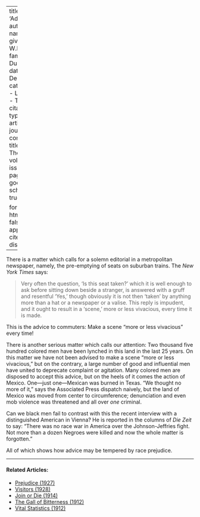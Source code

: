 
---
title: 'Advice'
author:
  - name:
      given: W.E.B.
      family: Du Bois
date: Dec. 1910
categories: 
  - Lynching
  - Tactics
citation: 
  type: article-journal
  container-title: The Crisis
  volume: 1
  issue: 2
  page: 21
google-scholar: true

format:
  html:
    toc: false
    appendix-cite-as: display
---



There is a matter which calls for a solemn editorial in a metropolitan newspaper, namely, the pre-emptying of seats on suburban trains. The *New York Times* says:

> Very often the question, 'Is this seat taken?' which it is well enough to ask before sitting down beside a stranger, is answered with a gruff and resentful 'Yes,' though obviously it is not then 'taken' by anything more than a hat or a newspaper or a valise. This reply is impudent, and it ought to result in a 'scene,' more or less vivacious, every time it is made.

This is the advice to commuters: Make a scene "more or less vivacious" every time!

There is another serious matter which calls our attention: Two thousand five hundred colored men have been lynched in this land in the last 25 years. On this matter we have not been advised to make a scene "more or less vivacious," but on the contrary, a large number of good and influential men have united to deprecate complaint or agitation. Many colored men are disposed to accept this advice, but on the heels of it comes the action of Mexico. One---just one---Mexican was burned in Texas. "We thought no more of it," says the Associated Press dispatch naively, but the land of Mexico was moved from center to circumference; denunciation and even mob violence was threatened and all over *one* criminal.

Can we black men fail to contrast with this the recent interview with
a distinguished American in Vienna? He is reported in the columns of *Die Zeit* to say: "There was no race war in America over the Johnson-Jeffries fight. Not more than a dozen Negroes were killed and now the whole matter is forgotten."

All of which shows how advice may be tempered by race prejudice.

<!-- Similar articles start here -->

<hr>
#### Related Articles:

* [Prejudice (1927)](/Volumes/34/09/prejudice.html)
* [Visitors (1928)](/Volumes/35/07/visitors.html)
* [Join or Die (1914)](/Volumes/07/03/fightordie.html)
* [The Gall of Bitterness (1912)](/Volumes/03/04/gail_of_bitterness.html)
* [Vital Statistics (1912)](/Volumes/04/06/vital_statistics.html)

<!-- Similar articles end here -->